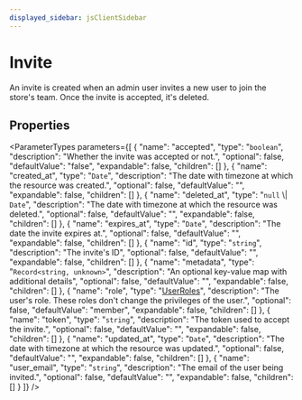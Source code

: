 ```yaml
---
displayed_sidebar: jsClientSidebar
---
```



# Invite

An invite is created when an admin user invites a new user to join the store's team. Once the invite is accepted, it's deleted.

## Properties

<ParameterTypes parameters={[
  {
    "name": "accepted",
    "type": "`boolean`",
    "description": "Whether the invite was accepted or not.",
    "optional": false,
    "defaultValue": "false",
    "expandable": false,
    "children": []
  },
  {
    "name": "created_at",
    "type": "`Date`",
    "description": "The date with timezone at which the resource was created.",
    "optional": false,
    "defaultValue": "",
    "expandable": false,
    "children": []
  },
  {
    "name": "deleted_at",
    "type": "`null` \\| `Date`",
    "description": "The date with timezone at which the resource was deleted.",
    "optional": false,
    "defaultValue": "",
    "expandable": false,
    "children": []
  },
  {
    "name": "expires_at",
    "type": "`Date`",
    "description": "The date the invite expires at.",
    "optional": false,
    "defaultValue": "",
    "expandable": false,
    "children": []
  },
  {
    "name": "id",
    "type": "`string`",
    "description": "The invite's ID",
    "optional": false,
    "defaultValue": "",
    "expandable": false,
    "children": []
  },
  {
    "name": "metadata",
    "type": "`Record<string, unknown>`",
    "description": "An optional key-value map with additional details",
    "optional": false,
    "defaultValue": "",
    "expandable": false,
    "children": []
  },
  {
    "name": "role",
    "type": "[UserRoles](../enums/internal.internal.UserRoles.mdx)",
    "description": "The user's role. These roles don't change the privileges of the user.",
    "optional": false,
    "defaultValue": "member",
    "expandable": false,
    "children": []
  },
  {
    "name": "token",
    "type": "`string`",
    "description": "The token used to accept the invite.",
    "optional": false,
    "defaultValue": "",
    "expandable": false,
    "children": []
  },
  {
    "name": "updated_at",
    "type": "`Date`",
    "description": "The date with timezone at which the resource was updated.",
    "optional": false,
    "defaultValue": "",
    "expandable": false,
    "children": []
  },
  {
    "name": "user_email",
    "type": "`string`",
    "description": "The email of the user being invited.",
    "optional": false,
    "defaultValue": "",
    "expandable": false,
    "children": []
  }
]} />

